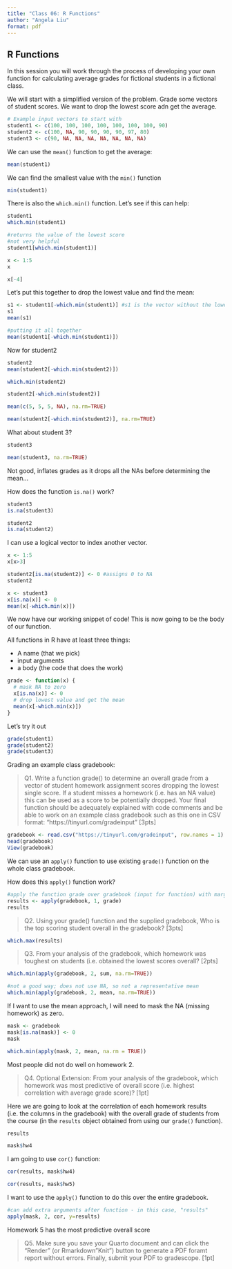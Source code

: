 ```yaml
---
title: "Class 06: R Functions"
author: "Angela Liu"
format: pdf
---
```


## R Functions

In this session you will work through the process of developing your own function for calculating average grades for fictional students in a fictional class.

We will start with a simplified version of the problem. Grade some vectors of student scores. We want to drop the lowest score adn get the average. 

```r
# Example input vectors to start with
student1 <- c(100, 100, 100, 100, 100, 100, 100, 90)
student2 <- c(100, NA, 90, 90, 90, 90, 97, 80)
student3 <- c(90, NA, NA, NA, NA, NA, NA, NA)
```

We can use the `mean()` function to get the average:

```r
mean(student1)
```

We can find the smallest value with the `min()` function

```r
min(student1)

```

There is also the `which.min()` function. Let's see if this can help:
```r
student1
which.min(student1)
```

```r
#returns the value of the lowest score
#not very helpful
student1[which.min(student1)]
```

```r
x <- 1:5
x
```

```r
x[-4]
```

Let's put this together to drop the lowest value and find the mean:
```r
s1 <- student1[-which.min(student1)] #s1 is the vector without the lowest score
s1
mean(s1)

#putting it all together
mean(student1[-which.min(student1)])
```

Now for student2
```r
student2
mean(student2[-which.min(student2)])
```

```r
which.min(student2)
```

```r
student2[-which.min(student2)]
```

```r
mean(c(5, 5, 5, NA), na.rm=TRUE)
```

```r
mean(student2[-which.min(student2)], na.rm=TRUE)
```


What about student 3?
```r
student3
```

```r
mean(student3, na.rm=TRUE)
```

Not good, inflates grades as it drops all the NAs before determining the mean...

How does the function `is.na()` work?
```r
student3
is.na(student3)
```

```r
student2
is.na(student2)
```

I can use a logical vector to index another vector.

```r
x <- 1:5
x[x>3]
```

```r
student2[is.na(student2)] <- 0 #assigns 0 to NA
student2
```

```r
x <- student3
x[is.na(x)] <- 0
mean(x[-which.min(x)])
```


We now have our working snippet of code! This is now going to be the body of our function.

All functions in R have at least three things:

- A name (that we pick)
- input arguments
- a body (the code that does the work)


```r
grade <- function(x) {
  # mask NA to zero
  x[is.na(x)] <- 0
  # drop lowest value and get the mean
  mean(x[-which.min(x)])
}

```

Let's try it out
```r
grade(student1)
grade(student2)
grade(student3)
```



Grading an example class gradebook:

> Q1. Write a function grade() to determine an overall grade from a vector of student homework assignment scores dropping the lowest single score. If a student misses a homework (i.e. has an NA value) this can be used as a score to be potentially dropped. Your final function should be adequately explained with code comments and be able to work on an example class gradebook such as this one in CSV format: “https://tinyurl.com/gradeinput” [3pts]

```r
gradebook <- read.csv("https://tinyurl.com/gradeinput", row.names = 1)
head(gradebook)
View(gradebook)
```


We can use an `apply()` function to use existing `grade()` function on the whole class gradebook.

How does this `apply()` function work?
```r
#apply the function grade over gradebook (input for function) with margin 1 (for the rows) 
results <- apply(gradebook, 1, grade)
results
```

> Q2. Using your grade() function and the supplied gradebook, Who is the top scoring student overall in the gradebook? [3pts]

```r
which.max(results)
```


> Q3. From your analysis of the gradebook, which homework was toughest on students (i.e. obtained the lowest scores overall? [2pts]

```r
which.min(apply(gradebook, 2, sum, na.rm=TRUE))
```

```r
#not a good way; does not use NA, so not a representative mean 
which.min(apply(gradebook, 2, mean, na.rm=TRUE))
```


If I want to use the mean approach, I will need to mask the NA (missing homework) as zero.

```r
mask <- gradebook
mask[is.na(mask)] <- 0
mask
```
```r
which.min(apply(mask, 2, mean, na.rm = TRUE))
```

Most people did not do well on homework 2. 


> Q4. Optional Extension: From your analysis of the gradebook, which homework was most predictive of overall score (i.e. highest correlation with average grade score)? [1pt]

Here we are going to look at the correlation of each homework results (i.e. the columns in the gradebook) with the overall grade of students from the course (in the `results` object obtained from using our `grade()` function). 


```r
results
```

```r
mask$hw4
```

I am going to use `cor()` function:
```r
cor(results, mask$hw4)
```

```r
cor(results, mask$hw5)
```

I want to use the `apply()` function to do this over the entire gradebook.
```r
#can add extra arguments after function - in this case, "results"
apply(mask, 2, cor, y=results)
```

Homework 5 has the most predictive overall score

>Q5. Make sure you save your Quarto document and can click the “Render” (or Rmarkdown”Knit”) button to generate a PDF foramt report without errors. Finally, submit your PDF
to gradescope. [1pt]


